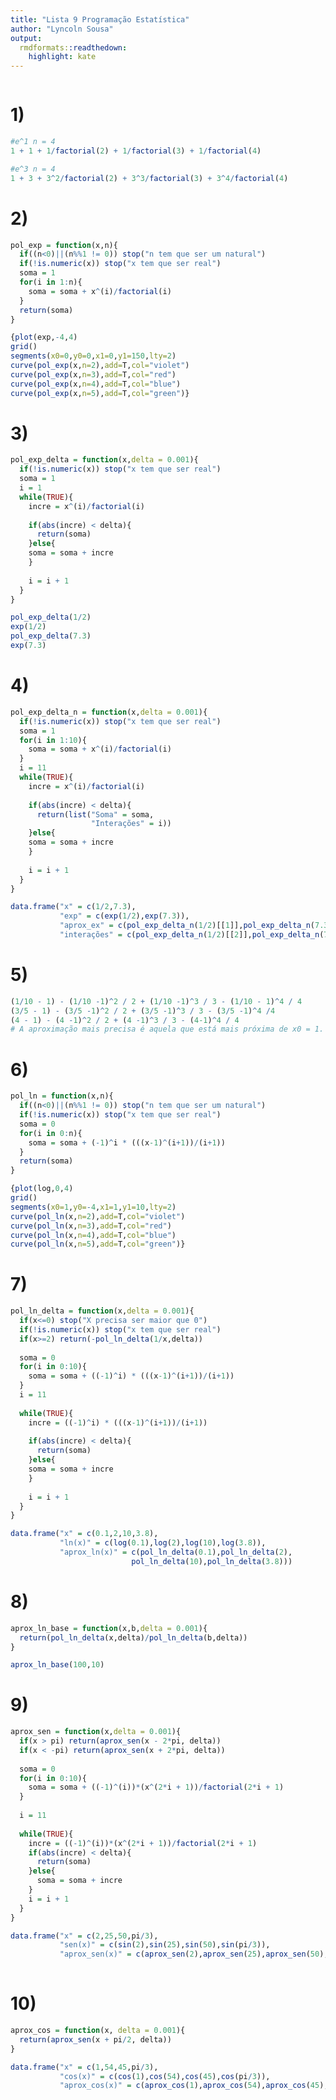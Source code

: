 ```yaml
---
title: "Lista 9 Programação Estatística"
author: "Lyncoln Sousa"
output:
  rmdformats::readthedown:
    highlight: kate
---
```



```r
```

# 1)

```r
#e^1 n = 4
1 + 1 + 1/factorial(2) + 1/factorial(3) + 1/factorial(4)

#e^3 n = 4
1 + 3 + 3^2/factorial(2) + 3^3/factorial(3) + 3^4/factorial(4)
```



# 2)
```r
pol_exp = function(x,n){
  if((n<0)||(n%%1 != 0)) stop("n tem que ser um natural")
  if(!is.numeric(x)) stop("x tem que ser real")
  soma = 1
  for(i in 1:n){
    soma = soma + x^(i)/factorial(i)
  }
  return(soma)
}

{plot(exp,-4,4)
grid()
segments(x0=0,y0=0,x1=0,y1=150,lty=2)
curve(pol_exp(x,n=2),add=T,col="violet")
curve(pol_exp(x,n=3),add=T,col="red")
curve(pol_exp(x,n=4),add=T,col="blue")
curve(pol_exp(x,n=5),add=T,col="green")}
```

# 3)

```r
pol_exp_delta = function(x,delta = 0.001){
  if(!is.numeric(x)) stop("x tem que ser real")
  soma = 1
  i = 1
  while(TRUE){
    incre = x^(i)/factorial(i)
    
    if(abs(incre) < delta){
      return(soma)
    }else{
    soma = soma + incre
    }
    
    i = i + 1
  }
}

pol_exp_delta(1/2)
exp(1/2)
pol_exp_delta(7.3)
exp(7.3)
```

# 4)

```r
pol_exp_delta_n = function(x,delta = 0.001){
  if(!is.numeric(x)) stop("x tem que ser real")
  soma = 1
  for(i in 1:10){
    soma = soma + x^(i)/factorial(i)
  }
  i = 11
  while(TRUE){
    incre = x^(i)/factorial(i)
    
    if(abs(incre) < delta){
      return(list("Soma" = soma,
                  "Interações" = i))
    }else{
    soma = soma + incre
    }
    
    i = i + 1
  }
}

data.frame("x" = c(1/2,7.3),
           "exp" = c(exp(1/2),exp(7.3)),
           "aprox_ex" = c(pol_exp_delta_n(1/2)[[1]],pol_exp_delta_n(7.3)[[1]]),
           "interações" = c(pol_exp_delta_n(1/2)[[2]],pol_exp_delta_n(7.3)[[2]]))


```


# 5)

```r
(1/10 - 1) - (1/10 -1)^2 / 2 + (1/10 -1)^3 / 3 - (1/10 - 1)^4 / 4
(3/5 - 1) - (3/5 -1)^2 / 2 + (3/5 -1)^3 / 3 - (3/5 -1)^4 /4
(4 - 1) - (4 -1)^2 / 2 + (4 -1)^3 / 3 - (4-1)^4 / 4
# A aproximação mais precisa é aquela que está mais próxima de x0 = 1. Então, temos mais precisão no ponto 3/5 = 0.6, comparado a 1/10 = 0.1 .

```

# 6)

```r
pol_ln = function(x,n){
  if((n<0)||(n%%1 != 0)) stop("n tem que ser um natural")
  if(!is.numeric(x)) stop("x tem que ser real")
  soma = 0
  for(i in 0:n){
    soma = soma + (-1)^i * (((x-1)^(i+1))/(i+1))
  }
  return(soma)
}

{plot(log,0,4)
grid()
segments(x0=1,y0=-4,x1=1,y1=10,lty=2)
curve(pol_ln(x,n=2),add=T,col="violet")
curve(pol_ln(x,n=3),add=T,col="red")
curve(pol_ln(x,n=4),add=T,col="blue")
curve(pol_ln(x,n=5),add=T,col="green")}


```

# 7)

```r
pol_ln_delta = function(x,delta = 0.001){
  if(x<=0) stop("X precisa ser maior que 0")
  if(!is.numeric(x)) stop("x tem que ser real")
  if(x>=2) return(-pol_ln_delta(1/x,delta))
  
  soma = 0
  for(i in 0:10){
    soma = soma + ((-1)^i) * (((x-1)^(i+1))/(i+1))
  }
  i = 11
  
  while(TRUE){
    incre = ((-1)^i) * (((x-1)^(i+1))/(i+1))
    
    if(abs(incre) < delta){
      return(soma)
    }else{
    soma = soma + incre
    }
    
    i = i + 1
  }
}

data.frame("x" = c(0.1,2,10,3.8),
           "ln(x)" = c(log(0.1),log(2),log(10),log(3.8)),
           "aprox_ln(x)" = c(pol_ln_delta(0.1),pol_ln_delta(2),
                           pol_ln_delta(10),pol_ln_delta(3.8)))
```

# 8)

```r
aprox_ln_base = function(x,b,delta = 0.001){
  return(pol_ln_delta(x,delta)/pol_ln_delta(b,delta))
}

aprox_ln_base(100,10)
```
# 9)

```r
aprox_sen = function(x,delta = 0.001){
  if(x > pi) return(aprox_sen(x - 2*pi, delta))
  if(x < -pi) return(aprox_sen(x + 2*pi, delta))
  
  soma = 0
  for(i in 0:10){
    soma = soma + ((-1)^(i))*(x^(2*i + 1))/factorial(2*i + 1)
  }
  
  i = 11
  
  while(TRUE){
    incre = ((-1)^(i))*(x^(2*i + 1))/factorial(2*i + 1)
    if(abs(incre) < delta){
      return(soma)
    }else{
      soma = soma + incre
    }
    i = i + 1
  }
}

data.frame("x" = c(2,25,50,pi/3),
           "sen(x)" = c(sin(2),sin(25),sin(50),sin(pi/3)),
           "aprox_sen(x)" = c(aprox_sen(2),aprox_sen(25),aprox_sen(50),aprox_sen(pi/3)))
           
```


# 10)

```r
aprox_cos = function(x, delta = 0.001){
  return(aprox_sen(x + pi/2, delta))
}

data.frame("x" = c(1,54,45,pi/3),
           "cos(x)" = c(cos(1),cos(54),cos(45),cos(pi/3)),
           "aprox_cos(x)" = c(aprox_cos(1),aprox_cos(54),aprox_cos(45),aprox_cos(pi/3)))
```

